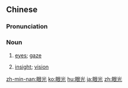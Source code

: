==Chinese==
{{zh-forms}}

===Pronunciation===
{{zh-pron
|m=yǎnguāng
|c=ngaan5 gwong1
|h=pfs=ngién-kông
|mn=gán-kong
|ma=Zh-yanguang.ogg
|cat=n
}}

===Noun===
{{zh-noun}}

# {{lb|zh|Intermediate Mandarin}} [[eyes]]; [[gaze]]
# {{lb|zh|Intermediate Mandarin}} [[insight]]; [[vision]]

[[zh-min-nan:眼光]]
[[ko:眼光]]
[[hu:眼光]]
[[ja:眼光]]
[[zh:眼光]]